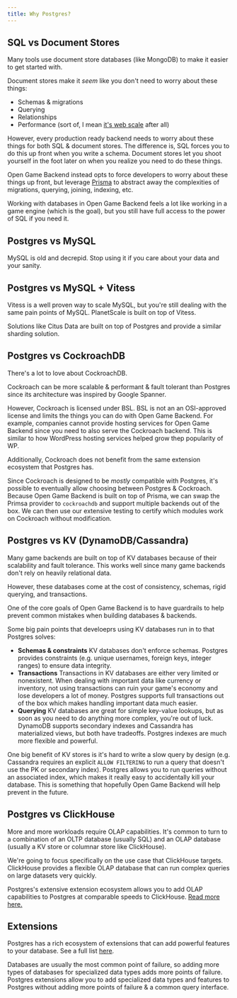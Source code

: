 ```yaml
---
title: Why Postgres?
---
```


## SQL vs Document Stores

Many tools use document store databases (like MongoDB) to make it easier to get started with.

Document stores make it _seem_ like you don't need to worry about these things:

- Schemas & migrations
- Querying
- Relationships
- Performance (sort of, I mean [it's web scale](https://www.youtube.com/watch?v=b2F-DItXtZs) after all)

However, every production ready backend needs to worry about these things for both SQL & document stores. The difference is, SQL forces you to do this up front when you write a schema. Document stores let you shoot yourself in the foot later on when you realize you need to do these things.

Open Game Backend instead opts to force developers to worry about these things up front, but leverage [Prisma](https://prisma.io) to abstract away the complexities of migrations, querying, joining, indexing, etc.

Working with databases in Open Game Backend feels a lot like working in a game engine (which is the goal), but you still have full access to the power of SQL if you need it.

## Postgres vs MySQL

MySQL is old and decrepid. Stop using it if you care about your data and your sanity.

## Postgres vs MySQL + Vitess

Vitess is a well proven way to scale MySQL, but you're still dealing with the same pain points of MySQL. PlanetScale is built on top of Vitess.

Solutions like Citus Data are built on top of Postgres and provide a similar sharding solution.

## Postgres vs CockroachDB

There's a lot to love about CockroachDB.

Cockroach can be more scalable & performant & fault tolerant than Postgres since its architecture was inspired by Google Spanner.

However, Cockroach is licensed under BSL. BSL is not an an OSI-approved license and limits the things you can do with Open Game Backend. For example, companies cannot provide hosting services for Open Game Backend since you need to also serve the Cockroach backend. This is similar to how WordPress hosting services helped grow thep popularity of WP.

Additionally, Cockroach does not benefit from the same extension ecosystem that Postgres has.

Since Cockroach is designed to be _mostly_ compatible with Postgres, it's possible to eventually allow choosing between Postgres & Cockroach. Because Open Game Backend is built on top of Prisma, we can swap the Primsa provider to `cockroachdb` and support multiple backends out of the box. We can then use our extensive testing to certify which modules work on Cockroach without modification.

## Postgres vs KV (DynamoDB/Cassandra)

Many game backends are built on top of KV databases because of their scalability and fault tolerance. This works well since many game backends don't rely on heavily relational data.

However, these databases come at the cost of consistency, schemas, rigid querying, and transactions.

One of the core goals of Open Game Backend is to have guardrails to help prevent common mistakes when building databases & backends. 

Some big pain points that develoeprs using KV databases run in to that Postgres solves:

- **Schemas & constraints** KV databases don't enforce schemas. Postgres provides constraints (e.g. unique usernames, foreign keys, integer ranges) to ensure data integrity.
- **Transactions** Transactions in KV databases are either very limited or nonexistent. When dealing with important data like currency or inventory, not using transactions can ruin your game's economy and lose developers a lot of money. Postgres supports full transactions out of the box which makes handling important data much easier.
- **Querying** KV databases are great for simple key-value lookups, but as soon as you need to do anything more complex, you're out of luck. DynamoDB supports secondary indexes and Cassandra has materialized views, but both have tradeoffs. Postgres indexes are much more flexible and powerful.

One big benefit of KV stores is it's hard to write a slow query by design (e.g. Cassandra requires an explicit `ALLOW FILTERING` to run a query that doesn't use the PK or secondary index). Postgres allows you to run queries without an associated index, which makes it really easy to accidentally kill your database. This is something that hopefully Open Game Backend will help prevent in the future.

## Postgres vs ClickHouse

More and more workloads require OLAP capabilities. It's common to turn to a combination of an OLTP database (usually SQL) and an OLAP database (usually a KV store or columnar store like ClickHouse).

We're going to focus specifically on the use case that ClickHouse targets. ClickHouse provides a flexible OLAP database that can run complex queries on large datasets very quickly.

Postgres's extensive extension ecosystem allows you to add OLAP capabilities to Postgres at comparable speeds to ClickHouse. [Read more here.](https://pigsty.io/blog/pg/pg-eat-db-world/)

## Extensions

Postgres has a rich ecosystem of extensions that can add powerful features to your database. See a full list [here](https://neon.tech/docs/extensions/pg-extensions).

Databases are usually the most common point of failure, so adding more types of databases for specialized data types adds more points of failure. Postgres extensions allow you to add specialized data types and features to Postgres without adding more points of failure & a common query interface.
